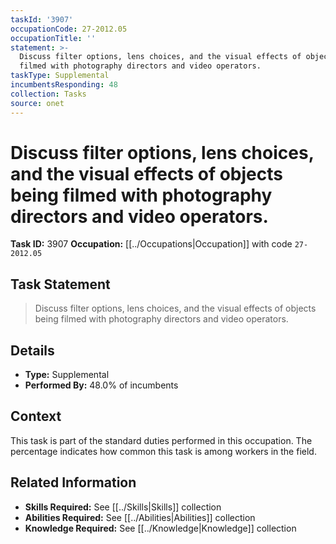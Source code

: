 ```yaml
---
taskId: '3907'
occupationCode: 27-2012.05
occupationTitle: ''
statement: >-
  Discuss filter options, lens choices, and the visual effects of objects being
  filmed with photography directors and video operators.
taskType: Supplemental
incumbentsResponding: 48
collection: Tasks
source: onet
---
```

# Discuss filter options, lens choices, and the visual effects of objects being filmed with photography directors and video operators.

**Task ID:** 3907
**Occupation:** [[../Occupations|Occupation]] with code `27-2012.05`

## Task Statement

> Discuss filter options, lens choices, and the visual effects of objects being filmed with photography directors and video operators.

## Details

- **Type:** Supplemental
- **Performed By:** 48.0% of incumbents

## Context

This task is part of the standard duties performed in this occupation. The percentage indicates how common this task is among workers in the field.

## Related Information

- **Skills Required:** See [[../Skills|Skills]] collection
- **Abilities Required:** See [[../Abilities|Abilities]] collection
- **Knowledge Required:** See [[../Knowledge|Knowledge]] collection

